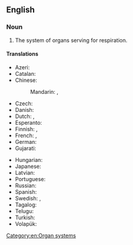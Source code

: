 ==English==
{{wikipedia}}

===Noun===
{{en-noun}}

# {{lb|en|anatomy}} The system of organs serving for respiration.

====Translations====
{{trans-top|system of organs}}
* Azeri: {{t|az|tənəffüs sistemi}}
* Catalan: {{t+|ca|aparell respiratori|m}}
* Chinese:
*: Mandarin: {{t+|cmn|呼吸系統|sc=Hani}}, {{t+|cmn|呼吸系统|tr=hūxī xìtǒng|sc=Hani}}
* Czech: {{t|cs|dýchací soustava|f}}
* Danish: {{t|da|åndedrætssystem|n}}
* Dutch: {{t+|nl|ademhalingssysteem|n}}, {{t|nl|luchtwegstelsel|n}}
* Esperanto: {{t|eo|spira sistemo}}
* Finnish: {{t+|fi|hengityselimistö}}, {{t|fi|hengityselimet|p}}
* French: {{t+|fr|système respiratoire|m}}, {{t+|fr|appareil respiratoire|m}}
* German: {{t|de|Atmungssystem|n}}
* Gujarati: {{t|gu|શ્વસનતંત્ર|sc=Gujr}}
{{trans-mid}}
* Hungarian: {{t+|hu|légzőrendszer}}
* Japanese: {{t|ja|呼吸器系|tr=こきゅうきけい, kokyū kikei|sc=Jpan}}
* Latvian: {{t|lv|elpošanas sistēma|f}}
* Portuguese: {{t|pt|sistema respiratório|m}}
* Russian: {{t|ru|дыха́тельная систе́ма|f}}
* Spanish: {{t|es|sistema respiratorio|m}}
* Swedish: {{t|sv|respirationssystem|n}}, {{t|sv|andningssystem|n}}
* Tagalog: {{t|tl|palahingahing kaayusan}}
* Telugu: {{t|te|శ్వాస మండలము}}
* Turkish: {{t+|tr|solunum sistemi}}
* Volapük: {{t|vo|natemasitot}}
{{trans-bottom}}

[[Category:en:Organ systems]]